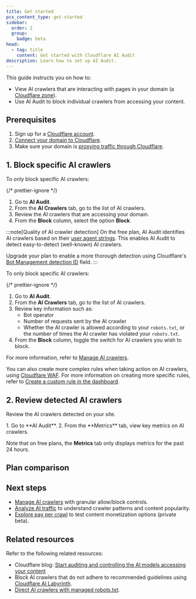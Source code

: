 ```yaml
---
title: Get started
pcx_content_type: get-started
sidebar:
  order: 2
  group:
    badge: beta
head:
  - tag: title
    content: Get started with Cloudflare AI Audit
description: Learn how to set up AI Audit.
---
```



This guide instructs you on how to:

- View AI crawlers that are interacting with pages in your domain (a [Cloudflare zone](/fundamentals/concepts/accounts-and-zones/#zones)).
- Use AI Audit to block individual crawlers from accessing your content.

## Prerequisites

1. Sign up for a [Cloudflare account](https://dash.cloudflare.com/sign-up/).
2. [Connect your domain to Cloudflare](/fundamentals/manage-domains/add-site/).
3. Make sure your domain is [proxying traffic through Cloudflare](/fundamentals/concepts/how-cloudflare-works/#cloudflare-as-a-reverse-proxy).

## 1. Block specific AI crawlers

<Tabs syncKey="plans">
<TabItem label="All plans">

To only block specific AI crawlers:

{/* prettier-ignore */}
<Steps>
1. Go to **AI Audit**.
2. From the **AI Crawlers** tab, go to the list of AI crawlers.
3. Review the AI crawlers that are accessing your domain.
4. From the **Block** column, select the option **Block**.
</Steps>

:::note[Quality of AI crawler detection]
On the free plan, AI Audit identifies AI crawlers based on their [user agent strings](https://developer.mozilla.org/en-US/docs/Web/HTTP/Reference/Headers/User-Agent). This enables AI Audit to detect easy-to-detect (well-known) AI crawlers.

Upgrade your plan to enable a more thorough detection using Cloudflare's [Bot Management detection ID](/bots/reference/bot-management-variables/#ruleset-engine-fields) field.
:::

</TabItem> <TabItem label="Paid plans">

To only block specific AI crawlers:

{/* prettier-ignore */}
<Steps>
1. Go to **AI Audit**.
2. From the **AI Crawlers** tab, go to the list of AI crawlers.
3. Review key information such as:
   - Bot operator
   - Number of requests sent by the AI crawler
   - Whether the AI crawler is allowed according to your `robots.txt`, or the number of times the AI crawler has violated your `robots.txt`.
4. From the **Block** column, toggle the switch for AI crawlers you wish to block.
</Steps>

</TabItem>
</Tabs>

For more information, refer to [Manage AI crawlers](/ai-audit/features/manage-ai-crawlers/).

You can also create more complex rules when taking action on AI crawlers, using [Cloudflare WAF](/waf/). For more information on creating more specific rules, refer to [Create a custom rule in the dashboard](/waf/custom-rules/create-dashboard/).

## 2. Review detected AI crawlers

<Tabs>
<TabItem label="All plans">

Review the AI crawlers detected on your site.

<Steps>
1. Go to **AI Audit**.
2. From the **Metrics** tab, view key metrics on AI crawlers.
</Steps>
</TabItem>
</Tabs>

Note that on free plans, the **Metrics** tab only displays metrics for the past 24 hours.

## Plan comparison

<Render file="plan-comparison" product="ai-audit" />

## Next steps

- [Manage AI crawlers](/ai-audit/features/manage-ai-crawlers/) with granular allow/block controls.
- [Analyze AI traffic](/ai-audit/features/analyze-ai-traffic/) to understand crawler patterns and content popularity.
- [Explore pay per crawl](/ai-audit/features/pay-per-crawl/what-is-pay-per-crawl/) to test content monetization options (private beta).

## Related resources

Refer to the following related resources:

- Cloudflare blog: [Start auditing and controlling the AI models accessing your content](https://blog.cloudflare.com/nl-nl/cloudflare-ai-audit-control-ai-content-crawlers/)
- Block AI crawlers that do not adhere to recommended guidelines using [Cloudflare AI Labyrinth](/bots/additional-configurations/ai-labyrinth/).
- [Direct AI crawlers with managed robots.txt](/bots/additional-configurations/managed-robots-txt/).
